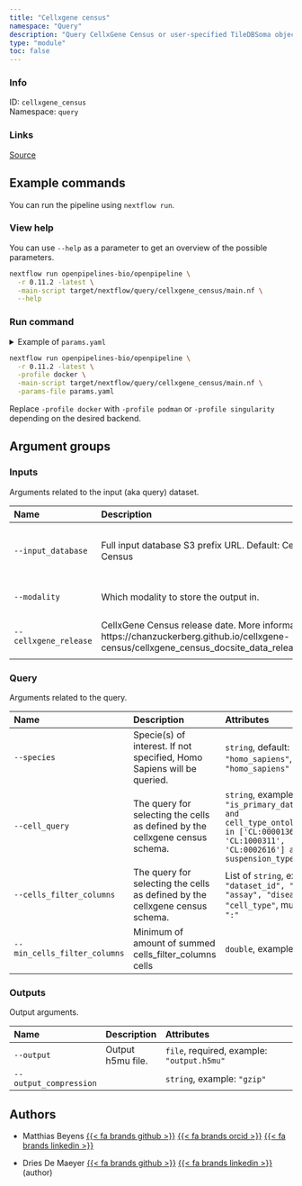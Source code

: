 ```yaml
---
title: "Cellxgene census"
namespace: "Query"
description: "Query CellxGene Census or user-specified TileDBSoma object, and eventually fetch cell and gene metadata or/and expression counts."
type: "module"
toc: false
---
```


::: {.column-margin}

### Info

ID: `cellxgene_census`  
Namespace: `query`

### Links
[Source](https://github.com/openpipelines-bio/openpipeline/blob/0.11.2/./src/query/cellxgene_census){.btn-action .btn-sm .btn-info .btn role="button"}

:::



## Example commands

You can run the pipeline using `nextflow run`.

### View help

You can use `--help` as a parameter to get an overview of the possible parameters.

```bash
nextflow run openpipelines-bio/openpipeline \
  -r 0.11.2 -latest \
  -main-script target/nextflow/query/cellxgene_census/main.nf \
  --help
```

### Run command

<details>
<summary>Example of `params.yaml`</summary>
```yaml
# Inputs
input_database: "CellxGene"
modality: "rna"
cellxgene_release: "2023-05-15"

# Outputs
# output: "$id.$key.output.h5mu"
# output_compression: "gzip"

# Query
species: "homo_sapiens"
# cell_query: "is_primary_data == True and cell_type_ontology_term_id in ['CL:0000136', 'CL:1000311', 'CL:0002616'] and suspension_type == 'cell'"
# cells_filter_columns: ["dataset_id", "tissue", "assay", "disease", "cell_type"]
# min_cells_filter_columns: 100

# Nextflow input-output arguments
publish_dir: # please fill in - example: "output/"
# param_list: "my_params.yaml"
```
</details>

```bash
nextflow run openpipelines-bio/openpipeline \
  -r 0.11.2 -latest \
  -profile docker \
  -main-script target/nextflow/query/cellxgene_census/main.nf \
  -params-file params.yaml
```

:::{.callout-note}
Replace `-profile docker` with `-profile podman` or `-profile singularity` depending on the desired backend.
:::

## Argument groups

### Inputs

Arguments related to the input (aka query) dataset.


|Name                  |Description                                                                                                                                        |Attributes                                           |
|:---------------------|:--------------------------------------------------------------------------------------------------------------------------------------------------|:----------------------------------------------------|
|`--input_database`    |Full input database S3 prefix URL. Default: CellxGene Census                                                                                       |`string`, default: `"CellxGene"`, example: `"s3://"` |
|`--modality`          |Which modality to store the output in.                                                                                                             |`string`, default: `"rna"`                           |
|`--cellxgene_release` |CellxGene Census release date. More information: https://chanzuckerberg.github.io/cellxgene-census/cellxgene_census_docsite_data_release_info.html |`string`, default: `"2023-05-15"`                    |


### Query

Arguments related to the query.


|Name                         |Description                                                                  |Attributes                                                                                                                                                |
|:----------------------------|:----------------------------------------------------------------------------|:---------------------------------------------------------------------------------------------------------------------------------------------------------|
|`--species`                  |Specie(s) of interest. If not specified, Homo Sapiens will be queried.       |`string`, default: `"homo_sapiens"`, example: `"homo_sapiens"`                                                                                            |
|`--cell_query`               |The query for selecting the cells as defined by the cellxgene census schema. |`string`, example: `"is_primary_data == True and cell_type_ontology_term_id in ['CL:0000136', 'CL:1000311', 'CL:0002616'] and suspension_type == 'cell'"` |
|`--cells_filter_columns`     |The query for selecting the cells as defined by the cellxgene census schema. |List of `string`, example: `"dataset_id", "tissue", "assay", "disease", "cell_type"`, multiple_sep: `":"`                                                 |
|`--min_cells_filter_columns` |Minimum of amount of summed cells_filter_columns cells                       |`double`, example: `100`                                                                                                                                  |


### Outputs

Output arguments.


|Name                   |Description       |Attributes                                 |
|:----------------------|:-----------------|:------------------------------------------|
|`--output`             |Output h5mu file. |`file`, required, example: `"output.h5mu"` |
|`--output_compression` |                  |`string`, example: `"gzip"`                |

## Authors


  * Matthias Beyens [{{< fa brands github >}}](https://github.com/MatthiasBeyens) [{{< fa brands orcid >}}](https://orcid.org/0000-0003-3304-0706) [{{< fa brands linkedin >}}](https://linkedin.com/in/mbeyens)

  * Dries De Maeyer [{{< fa brands github >}}](https://github.com/ddemaeyer) [{{< fa brands linkedin >}}](https://linkedin.com/in/dries-de-maeyer-b46a814) (author)
